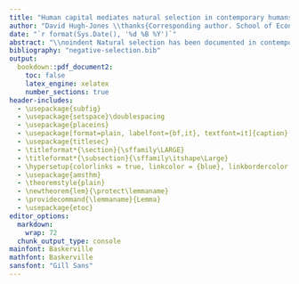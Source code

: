 ```yaml
---
title: "Human capital mediates natural selection in contemporary humans"
author: "David Hugh-Jones \\thanks{Corresponding author. School of Economics, University of East Anglia, Norwich, UK. Email: D.Hugh-Jones@uea.ac.uk}, Abdel Abdellaoui \\thanks{Department of Psychiatry, Amsterdam UMC, University of Amsterdam, Amsterdam, The Netherlands.}"
date: "`r format(Sys.Date(), '%d %B %Y')`"
abstract: "\\noindent Natural selection has been documented in contemporary humans, but  little is known about the mechanisms behind it. We test for natural selection through the association between 33 polygenic scores and fertility, across two generations, using data from UK Biobank (N = 409,629 British subjects with European ancestry). Consistently over time, polygenic scores associated with lower (higher) earnings, education and health are selected for (against). Selection effects are concentrated among lower SES groups, younger parents, people with more lifetime sexual partners, and people not living with a partner. The direction of natural selection is reversed among older parents, or after controlling for age at first live birth. These patterns are in line with economic theories of fertility, in which earnings-increasing human capital may either increase or decrease fertility via income and substitution effects in the labour market. Studying natural selection can help us understand the genetic architecture of health outcomes: we find evidence in modern day Great Britain for multiple natural selection pressures that vary between subgroups in the direction and strength of their effects, that are strongly related to the socio-economic system, and that may contribute to health inequalities across income groups."
bibliography: "negative-selection.bib"
output: 
  bookdown::pdf_document2:
    toc: false
    latex_engine: xelatex
    number_sections: true
header-includes:
  - \usepackage{subfig}
  - \usepackage{setspace}\doublespacing
  - \usepackage{placeins}
  - \usepackage[format=plain, labelfont={bf,it}, textfont=it]{caption}
  - \usepackage{titlesec}
  - \titleformat*{\section}{\sffamily\LARGE}
  - \titleformat*{\subsection}{\sffamily\itshape\Large}
  - \hypersetup{colorlinks = true, linkcolor = {blue}, linkbordercolor = {white}}
  - \usepackage{amsthm}
  - \theoremstyle{plain}
  - \newtheorem{lem}{\protect\lemmaname}
  - \providecommand{\lemmaname}{Lemma}
  - \usepackage{etoc}
editor_options: 
  markdown: 
    wrap: 72
  chunk_output_type: console
mainfont: Baskerville
mathfont: Baskerville
sansfont: "Gill Sans"
---
```


